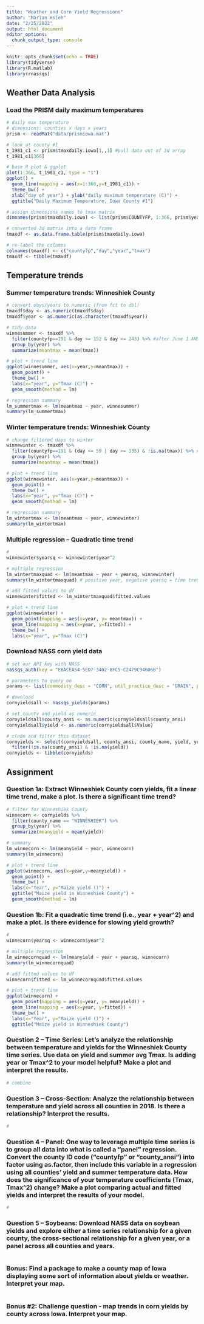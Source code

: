 ```yaml
---
title: "Weather and Corn Yield Regressions"
author: "Marian Hsieh"
date: "2/25/2022"
output: html_document
editor_options: 
  chunk_output_type: console
---
```


```r
knitr::opts_chunk$set(echo = TRUE)
library(tidyverse)
library(R.matlab)
library(rnassqs)
```

## Weather Data Analysis

### Load the PRISM daily maximum temperatures

```r
# daily max temperature
# dimensions: counties x days x years
prism <- readMat("data/prismiowa.mat") 

# look at county #1
t_1981_c1 <- prism$tmaxdaily.iowa[1,,1] #pull data out of 3d array
t_1981_c1[366]

# base R plot & ggplot
plot(1:366, t_1981_c1, type = "1")
ggplot() +
  geom_line(mapping = aes(x=1:366,y=t_1981_c1)) +
  theme_bw() +
  xlab("day of year") + ylab("daily maximum temperature (C)") +
  ggtitle("Daily Maximum Temperature, Iowa County #1")
```

```r
# assign dimensions names to tmax matrix
dimnames(prism$tmaxdaily.iowa) <- list(prism$COUNTYFP, 1:366, prism$years)

# converted 3d matrix into a data frame
tmaxdf <- as.data.frame.table(prism$tmaxdaily.iowa)

# re-label the columns
colnames(tmaxdf) <- c("countyfp","day","year","tmax")
tmaxdf <- tibble(tmaxdf)
```

## Temperature trends

### Summer temperature trends: Winneshiek County

```r
# convert days/years to numeric (from fct to dbl)
tmaxdf$day <- as.numeric(tmaxdf$day)
tmaxdf$year <- as.numeric(as.character(tmaxdf$year))

# tidy data
winnesummer <- tmaxdf %>%
  filter(countyfp==191 & day >= 152 & day <= 243) %>% #after June 1 AND before August 30
  group_by(year) %>%
  summarize(meantmax = mean(tmax))

# plot + trend line
ggplot(winnesummer, aes(x=year,y=meantmax)) +
  geom_point() +
  theme_bw() +
  labs(x="year", y="Tmax (C)") +
  geom_smooth(method = lm)

# regression summary
lm_summertmax <- lm(meantmax ~ year, winnesummer)
summary(lm_summertmax)

```

### Winter temperature trends: Winneshiek County

```r
# change filtered days to winter
winnewinter <- tmaxdf %>%
  filter(countyfp==191 & (day <= 59 | day >= 335) & !is.na(tmax)) %>% #before Feb 29 OR after Dec 1, exclude NAs
  group_by(year) %>%
  summarize(meantmax = mean(tmax))

# plot + trend line
ggplot(winnewinter, aes(x=year,y=meantmax)) +
  geom_point() +
  theme_bw() +
  labs(x="year", y="Tmax (C)") +
  geom_smooth(method = lm)

# regression summary
lm_wintertmax <- lm(meantmax ~ year, winnewinter)
summary(lm_wintertmax)
```

### Multiple regression -- Quadratic time trend

```r
#
winnewinter$yearsq <- winnewinter$year^2

# multiple regression
lm_wintertmaxquad <- lm(meantmax ~ year + yearsq, winnewinter)
summary(lm_wintertmaxquad) # positive year, negative yearsq = time trend appears to have slowed

# add fitted values to df
winnewinter$fitted <- lm_wintertmaxquad$fitted.values

# plot + trend line
ggplot(winnewinter) +
  geom_point(mapping = aes(x=year, y= meantmax)) +
  geom_line(mapping = aes(x=year, y=fitted)) +
  theme_bw() +
  labs(x="year", y="Tmax (C)")

```

### Download NASS corn yield data

```r
# set our API key with NASS
nassqs_auth(key = "EBACEA54-5ED7-3402-8FC5-C2479C946D6B")

# parameters to query on
params <- list(commodity_desc = "CORN", util_practice_desc = "GRAIN", prodn_practice_desc = "ALL PRODUCTION PRACTICES", year__GE = 1981, state_alpha = "IA")

# download
cornyieldsall <- nassqs_yields(params)

# set county and yield as numeric
cornyieldsall$county_ansi <- as.numeric(cornyieldsall$county_ansi)
cornyieldsall$yield <- as.numeric(cornyieldsall$Value)

# clean and filter this dataset
cornyields <- select(cornyieldsall, county_ansi, county_name, yield, year) %>%
  filter(!is.na(county_ansi) & !is.na(yield))
cornyields <- tibble(cornyields)
```


## Assignment

### Question 1a: Extract Winneshiek County corn yields, fit a linear time trend, make a plot. Is there a significant time trend?

```r
# filter for Winneshiek County
winnecorn <- cornyields %>%
  filter(county_name == "WINNESHIEK") %>%
  group_by(year) %>%
  summarize(meanyield = mean(yield))

# summary
lm_winnecorn <- lm(meanyield ~ year, winnecorn)
summary(lm_winnecorn)

# plot + trend line
ggplot(winnecorn, aes(x=year,y=meanyield)) +
  geom_point() +
  theme_bw() +
  labs(x="Year", y="Maize yield ()") +
  ggtitle("Maize yield in Winneshiek County") +
  geom_smooth(method = lm)
```

### Question 1b: Fit a quadratic time trend (i.e., year + year^2) and make a plot. Is there evidence for slowing yield growth? 

```r
#
winnecorn$yearsq <- winnecorn$year^2

# multiple regression
lm_winnecornquad <- lm(meanyield ~ year + yearsq, winnecorn)
summary(lm_winnecornquad) 

# add fitted values to df
winnecorn$fitted <- lm_winnecornquad$fitted.values

# plot + trend line
ggplot(winnecorn) +
  geom_point(mapping = aes(x=year, y= meanyield)) +
  geom_line(mapping = aes(x=year, y=fitted)) +
  theme_bw() +
  labs(x="Year", y="Maize yield ()") +
  ggtitle("Maize yield in Winneshiek County")
```


### Question 2 -- Time Series: Let's analyze the relationship between temperature and yields for the Winneshiek County time series. Use data on yield and summer avg Tmax. Is adding year or Tmax^2 to your model helpful? Make a plot and interpret the results.

```r
# combine 

```


### Question 3 -- Cross-Section: Analyze the relationship between temperature and yield across all counties in 2018. Is there a relationship? Interpret the results.

```r
# 

```


### Question 4 -- Panel: One way to leverage multiple time series is to group all data into what is called a "panel" regression. Convert the county ID code ("countyfp" or "county_ansi") into factor using as.factor, then include this variable in a regression using all counties' yield and summer temperature data. How does the significance of your temperature coefficients (Tmax, Tmax^2) change? Make a plot comparing actual and fitted yields and interpret the results of your model.

```r
# 

```

### Question 5 -- Soybeans: Download NASS data on soybean yields and explore either a time series relationship for a given county, the cross-sectional relationship for a given year, or a panel across all counties and years.

```r

```

### Bonus: Find a package to make a county map of Iowa displaying some sort of information about yields or weather. Interpret your map.

```r

```

### Bonus #2: Challenge question - map trends in corn yields by county across Iowa. Interpret your map.

```r

```

